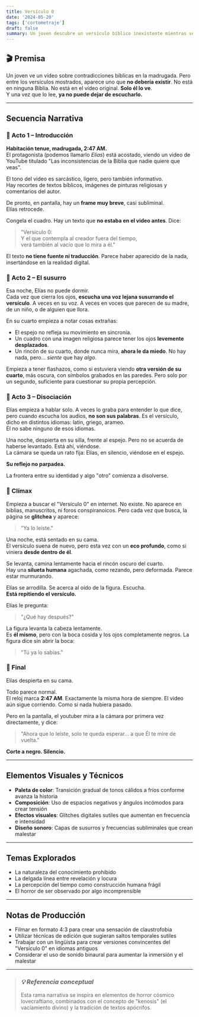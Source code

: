 ```yaml
---
title: Versículo 0
date: '2024-05-20'
tags: ['cortometraje']
draft: false
summary: Un joven descubre un versículo bíblico inexistente mientras ve un video sobre contradicciones religiosas. Este texto prohibido, que no debería existir en ninguna escritura conocida, comienza a manifestarse en su realidad, transformando su percepción y atrayendo una presencia que lo observa desde más allá del tiempo y el espacio.
---
```


## 🎬 Premisa

Un joven ve un vídeo sobre contradicciones bíblicas en la madrugada. Pero entre los versículos mostrados, aparece uno que **no debería existir**. No está en ninguna Biblia. No está en el vídeo original. **Solo él lo ve**.  
Y una vez que lo lee, **ya no puede dejar de escucharlo.**

---

## Secuencia Narrativa

### 🔹 Acto 1 – Introducción

**Habitación tenue, madrugada, 2:47 AM.**  
El protagonista (podemos llamarlo _Elías_) está acostado, viendo un video de YouTube titulado "Las inconsistencias de la Biblia que nadie quiere que veas".

El tono del video es sarcástico, ligero, pero también informativo.  
Hay recortes de textos bíblicos, imágenes de pinturas religiosas y comentarios del autor.

De pronto, en pantalla, hay un **frame muy breve**, casi subliminal.  
Elías retrocede.

Congela el cuadro. Hay un texto que **no estaba en el video antes**. Dice:

> "Versículo 0:  
> Y el que contempla al creador fuera del tiempo,  
> verá también al vacío que lo mira a él."

El texto **no tiene fuente ni traducción**. Parece haber aparecido de la nada, insertándose en la realidad digital.

### 🔹 Acto 2 – El susurro

Esa noche, Elías no puede dormir.  
Cada vez que cierra los ojos, **escucha una voz lejana susurrando el versículo**. A veces en su voz. A veces en voces que parecen de su madre, de un niño, o de alguien que llora.

En su cuarto empieza a notar cosas extrañas:

- El espejo no refleja su movimiento en sincronía.
- Un cuadro con una imagen religiosa parece tener los ojos **levemente desplazados**.
- Un rincón de su cuarto, donde nunca mira, **ahora le da miedo**. No hay nada, pero... _siente_ que hay _algo_.

Empieza a tener flashazos, como si estuviera viendo **otra versión de su cuarto**, más oscura, con símbolos grabados en las paredes. Pero solo por un segundo, suficiente para cuestionar su propia percepción.

### 🔹 Acto 3 – Disociación

Elías empieza a hablar solo. A veces lo graba para entender lo que dice, pero cuando escucha los audios, **no son sus palabras**. Es el versículo, dicho en distintos idiomas: latín, griego, arameo.  
Él no sabe ninguno de esos idiomas.

Una noche, despierta en su silla, frente al espejo. Pero no se acuerda de haberse levantado. Está ahí, viéndose.  
La cámara se queda un rato fija: Elías, en silencio, viéndose en el espejo.

**Su reflejo no parpadea.**

La frontera entre su identidad y algo "otro" comienza a disolverse.

### 🔹 Clímax

Empieza a buscar el "Versículo 0" en internet. No existe. No aparece en biblias, manuscritos, ni foros conspiranoicos. Pero cada vez que busca, la página se **glitchea** y aparece:

> "Ya lo leíste."

Una noche, está sentado en su cama.  
El versículo suena de nuevo, pero esta vez con un **eco profundo**, como si viniera **desde dentro de él**.

Se levanta, camina lentamente hacia el rincón oscuro del cuarto.  
Hay una **silueta humana** agachada, como rezando, pero deformada. Parece estar murmurando.

Elías se arrodilla. Se acerca al oído de la figura. Escucha.  
**Está repitiendo el versículo.**

Elías le pregunta:

> "¿Qué hay después?"

La figura levanta la cabeza lentamente.  
Es **él mismo**, pero con la boca cosida y los ojos completamente negros. La figura dice sin abrir la boca:

> "Tú ya lo sabías."

### 🖤 Final

Elías despierta en su cama.

Todo parece normal.  
El reloj marca **2:47 AM**. Exactamente la misma hora de siempre. El video aún sigue corriendo. Como si nada hubiera pasado.

Pero en la pantalla, el youtuber mira a la cámara por primera vez directamente, y dice:

> "Ahora que lo leíste, solo te queda esperar… a que Él te mire de vuelta."

**Corte a negro. Silencio.**

---

## Elementos Visuales y Técnicos

- **Paleta de color**: Transición gradual de tonos cálidos a fríos conforme avanza la historia
- **Composición**: Uso de espacios negativos y ángulos incómodos para crear tensión
- **Efectos visuales**: Glitches digitales sutiles que aumentan en frecuencia e intensidad
- **Diseño sonoro**: Capas de susurros y frecuencias subliminales que crean malestar

---

## Temas Explorados

- La naturaleza del conocimiento prohibido
- La delgada línea entre revelación y locura
- La percepción del tiempo como construcción humana frágil
- El horror de ser observado por algo incomprensible

---

## Notas de Producción

- Filmar en formato 4:3 para crear una sensación de claustrofobia
- Utilizar técnicas de edición que sugieran saltos temporales sutiles
- Trabajar con un lingüista para crear versiones convincentes del "Versículo 0" en idiomas antiguos
- Considerar el uso de sonido binaural para aumentar la inmersión y el malestar
---

> ### *💡 Referencia conceptual*
> Esta rama narrativa se inspira en elementos de horror cósmico lovecraftiano, combinados con el concepto de "kenosis" (el vaciamiento divino) y la tradición de textos apócrifos.